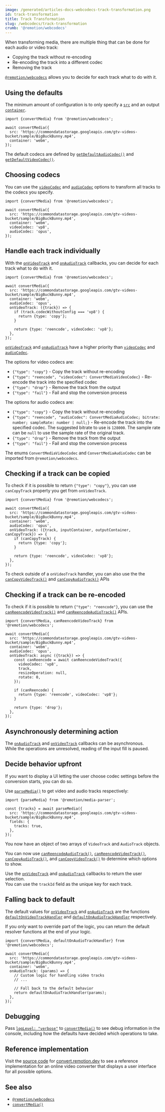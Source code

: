 ```yaml
---
image: /generated/articles-docs-webcodecs-track-transformation.png
id: track-transformation
title: Track Transformation
slug: /webcodecs/track-transformation
crumb: '@remotion/webcodecs'
---
```


When transforming media, there are multiple thing that can be done for each audio or video track:

- Copying the track without re-encoding
- Re-encoding the track into a different codec
- Removing the track

[`@remotion/webcodecs`](/docs/webcodecs) allows you to decide for each track what to do with it.

## Using the defaults

The minimum amount of configuration is to only specify a [`src`](/docs/webcodecs/convert-media#src) and an output [`container`](/docs/webcodecs/convert-media#container).

```tsx twoslash title="Using the default codecs"
import {convertMedia} from '@remotion/webcodecs';

await convertMedia({
  src: 'https://commondatastorage.googleapis.com/gtv-videos-bucket/sample/BigBuckBunny.mp4',
  container: 'webm',
});
```

The default codecs are defined by [`getDefaultAudioCodec()`](/docs/webcodecs/get-default-audio-codec) and [`getDefaultVideoCodec()`](/docs/webcodecs/get-default-video-codec).

## Choosing codecs

You can use the [`videoCodec`](/docs/webcodecs/convert-media#videocodec) and [`audioCodec`](/docs/webcodecs/convert-media#audiocodec) options to transform all tracks to the codecs you specify.

```tsx twoslash title="Choosing video and audio codecs"
import {convertMedia} from '@remotion/webcodecs';

await convertMedia({
  src: 'https://commondatastorage.googleapis.com/gtv-videos-bucket/sample/BigBuckBunny.mp4',
  container: 'webm',
  videoCodec: 'vp8',
  audioCodec: 'opus',
});
```

## Handle each track individually

With the [`onVideoTrack`](/docs/webcodecs/convert-media#onvideotrack) and [`onAudioTrack`](/docs/webcodecs/convert-media#onaudiotrack) callbacks, you can decide for each track what to do with it.

```tsx twoslash title="Using the onVideoTrack() API"
import {convertMedia} from '@remotion/webcodecs';

await convertMedia({
  src: 'https://commondatastorage.googleapis.com/gtv-videos-bucket/sample/BigBuckBunny.mp4',
  container: 'webm',
  audioCodec: 'opus',
  onVideoTrack: ({track}) => {
    if (track.codecWithoutConfig === 'vp8') {
      return {type: 'copy'};
    }

    return {type: 'reencode', videoCodec: 'vp8'};
  },
});
```

[`onVideoTrack`](/docs/webcodecs/convert-media#onvideotrack) and [`onAudioTrack`](/docs/webcodecs/convert-media#onaudiotrack) have a higher priority than [`videoCodec`](/docs/webcodecs/convert-media#videocodec) and [`audioCodec`](/docs/webcodecs/convert-media#audiocodec).

The options for video codecs are:

- `{"type": "copy"}` - Copy the track without re-encoding
- `{"type": "reencode", "videoCodec": ConvertMediaVideoCodec}` - Re-encode the track into the specified codec
- `{"type": "drop"}` - Remove the track from the output
- `{"type": "fail"}` - Fail and stop the conversion process

The options for audio codecs are:

- `{"type": "copy"}` - Copy the track without re-encoding
- `{"type": "reencode", "audioCodec": ConvertMediaAudioCodec; bitrate: number; sampleRate: number | null;}` - Re-encode the track into the specified codec. The suggested bitrate to use is `128000`. The sample rate can be `null` to use the sample rate of the original track.
- `{"type": "drop"}` - Remove the track from the output
- `{"type": "fail"}` - Fail and stop the conversion process

The enums `ConvertMediaVideoCodec` and `ConvertMediaAudioCodec` can be imported from `@remotion/webcodecs`.

## Checking if a track can be copied

To check if it is possible to return `{"type": "copy"}`, you can use `canCopyTrack` property you get from `onVideoTrack`.

```tsx twoslash title="Using the canCopyVideoTrack() API"
import {convertMedia} from '@remotion/webcodecs';

await convertMedia({
  src: 'https://commondatastorage.googleapis.com/gtv-videos-bucket/sample/BigBuckBunny.mp4',
  container: 'webm',
  audioCodec: 'opus',
  onVideoTrack: ({track, inputContainer, outputContainer, canCopyTrack}) => {
    if (canCopyTrack) {
      return {type: 'copy'};
    }

    return {type: 'reencode', videoCodec: 'vp8'};
  },
});
```

To check outside of a `onVideoTrack` handler, you can also use the the [`canCopyVideoTrack()`](/docs/webcodecs/can-copy-video-track) and [`canCopyAudioTrack()`](/docs/webcodecs/can-copy-audio-track) APIs

## Checking if a track can be re-encoded

To check if it is possible to return `{"type": "reencode"}`, you can use the [`canReencodeVideoTrack()`](/docs/webcodecs/can-reencode-video-track) and [`canReencodeAudioTrack()`](/docs/webcodecs/can-reencode-audio-track) APIs.

```tsx twoslash title="Using the canReencodeVideoTrack() API"
import {convertMedia, canReencodeVideoTrack} from '@remotion/webcodecs';

await convertMedia({
  src: 'https://commondatastorage.googleapis.com/gtv-videos-bucket/sample/BigBuckBunny.mp4',
  container: 'webm',
  audioCodec: 'opus',
  onVideoTrack: async ({track}) => {
    const canReencode = await canReencodeVideoTrack({
      videoCodec: 'vp8',
      track,
      resizeOperation: null,
      rotate: 0,
    });

    if (canReencode) {
      return {type: 'reencode', videoCodec: 'vp8'};
    }

    return {type: 'drop'};
  },
});
```

## Asynchronously determining action

The [`onAudioTrack`](/docs/webcodecs/convert-media#onaudiotrack) and [`onVideoTrack`](/docs/webcodecs/convert-media#onvideotrack) callbacks can be asynchronous.  
While the operations are unresolved, reading of the input fill is paused.

## Decide behavior upfront

If you want to display a UI letting the user choose codec settings before the conversion starts, you can do so.

Use [`parseMedia()`](/docs/media-parser/parse-media) to get video and audio tracks respectively:

```tsx twoslash title="Using parseMedia() to get tracks upfront."
import {parseMedia} from '@remotion/media-parser';

const {tracks} = await parseMedia({
  src: 'https://commondatastorage.googleapis.com/gtv-videos-bucket/sample/BigBuckBunny.mp4',
  fields: {
    tracks: true,
  },
});
```

You now have an object of two arrays of `VideoTrack` and `AudioTrack` objects.

You can now use [`canReencodeAudioTrack()`](/docs/webcodecs/can-reencode-audio-track), [`canReencodeVideoTrack()`](/docs/webcodecs/can-reencode-video-track), [`canCopyAudioTrack()`](/docs/webcodecs/can-copy-audio-track), and [`canCopyVideoTrack()`](/docs/webcodecs/can-copy-video-track) to determine which options to show.

Use the [`onVideoTrack`](/docs/webcodecs/convert-media#onvideotrack) and [`onAudioTrack`](/docs/webcodecs/convert-media#onaudiotrack) callbacks to return the user selection.  
You can use the `trackId` field as the unique key for each track.

## Falling back to default

The default values for [`onVideoTrack`](/docs/webcodecs/convert-media#onvideotrack) and [`onAudioTrack`](/docs/webcodecs/convert-media#onaudiotrack) are the functions [`defaultOnVideoTrackHandler`](/docs/webcodecs/default-on-video-track-handler) and [`defaultOnAudioTrackHandler`](/docs/webcodecs/default-on-audio-track-handler) respectively.

If you only want to override part of the logic, you can return the default resolver functions at the end of your logic.

```tsx twoslash title="Falling back to the default behavior"
import {convertMedia, defaultOnAudioTrackHandler} from '@remotion/webcodecs';

await convertMedia({
  src: 'https://commondatastorage.googleapis.com/gtv-videos-bucket/sample/BigBuckBunny.mp4',
  container: 'webm',
  onAudioTrack: (params) => {
    // Custom logic for handling video tracks
    // ...

    // Fall back to the default behavior
    return defaultOnAudioTrackHandler(params);
  },
});
```

## Debugging

Pass [`logLevel: "verbose"`](/docs/webcodecs/convert-media#loglevel) to [`convertMedia()`](/docs/webcodecs/convert-media) to see debug information in the console, including how the defaults have decided which operations to take.

## Reference implementation

Visit the [source code](https://github.com/remotion-dev/remotion/tree/main/packages/convert) for [convert.remotion.dev](https://convert.remotion.dev) to see a reference implementation for an online video converter that displays a user interface for all possible options.

## See also

- [`@remotion/webcodecs`](/docs/webcodecs)
- [`convertMedia()`](/docs/webcodecs/convert-media)
